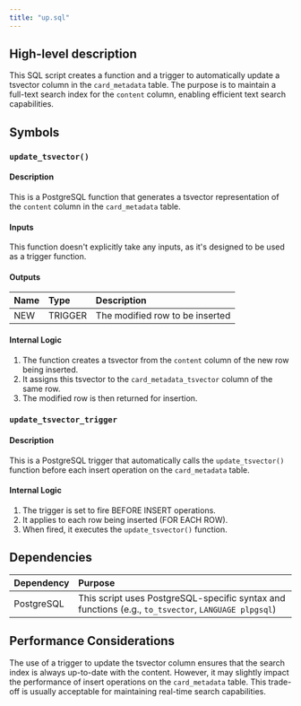 ```yaml
---
title: "up.sql"
---
```


## High-level description
This SQL script creates a function and a trigger to automatically update a tsvector column in the `card_metadata` table. The purpose is to maintain a full-text search index for the `content` column, enabling efficient text search capabilities.

## Symbols

### `update_tsvector()`
#### Description
This is a PostgreSQL function that generates a tsvector representation of the `content` column in the `card_metadata` table.

#### Inputs
This function doesn't explicitly take any inputs, as it's designed to be used as a trigger function.

#### Outputs
| Name | Type | Description |
|:-----|:-----|:------------|
| NEW | TRIGGER | The modified row to be inserted |

#### Internal Logic
1. The function creates a tsvector from the `content` column of the new row being inserted.
2. It assigns this tsvector to the `card_metadata_tsvector` column of the same row.
3. The modified row is then returned for insertion.

### `update_tsvector_trigger`
#### Description
This is a PostgreSQL trigger that automatically calls the `update_tsvector()` function before each insert operation on the `card_metadata` table.

#### Internal Logic
1. The trigger is set to fire BEFORE INSERT operations.
2. It applies to each row being inserted (FOR EACH ROW).
3. When fired, it executes the `update_tsvector()` function.

## Dependencies
| Dependency | Purpose |
|:-----------|:--------|
| PostgreSQL | This script uses PostgreSQL-specific syntax and functions (e.g., `to_tsvector`, `LANGUAGE plpgsql`) |

## Performance Considerations
The use of a trigger to update the tsvector column ensures that the search index is always up-to-date with the content. However, it may slightly impact the performance of insert operations on the `card_metadata` table. This trade-off is usually acceptable for maintaining real-time search capabilities.